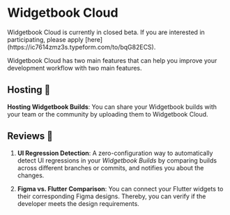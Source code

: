 # Widgetbook Cloud

<Info>
  Widgetbook Cloud is currently in closed beta. If you are interested in
  participating, please apply
  [here](https://ic7614zmz3s.typeform.com/to/bqG82ECS).
</Info>

Widgetbook Cloud has two main features that can help you improve your development workflow with two main features.

## Hosting 🚀

**Hosting Widgetbook Builds**: You can share your Widgetbook builds with your team or the community by uploading them to Widgetbook Cloud.

## Reviews 🔎

1. **UI Regression Detection**: A zero-configuration way to automatically detect UI regressions in your _Widgetbook Builds_ by comparing builds across different branches or commits, and notifies you about the changes.

1. **Figma vs. Flutter Comparison**: You can connect your Flutter widgets to their corresponding Figma designs. Thereby, you can verify if the developer meets the design requirements.
